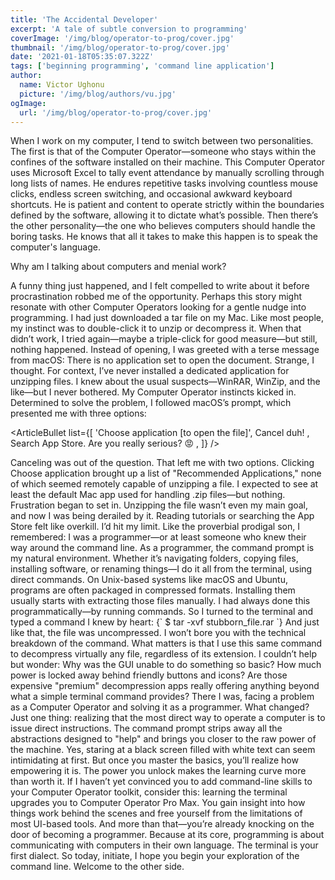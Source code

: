 ```yaml
---
title: 'The Accidental Developer'
excerpt: 'A tale of subtle conversion to programming'
coverImage: '/img/blog/operator-to-prog/cover.jpg'
thumbnail: '/img/blog/operator-to-prog/cover.jpg'
date: '2021-01-18T05:35:07.322Z'
tags: ['beginning programming', 'command line application']
author:
  name: Victor Ughonu
  picture: '/img/blog/authors/vu.jpg'
ogImage:
  url: '/img/blog/operator-to-prog/cover.jpg'
---
```


<ArticleImage imageUrl="/img/blog/operator-to-prog/cover.jpg" alt="computer keyboard" />

<ArticleParagraph>
  When I work on my computer, I tend to switch between two personalities. The first is that of the <ArticleHighlight>Computer Operator</ArticleHighlight>—someone who stays within the confines of the software installed on their machine.
</ArticleParagraph>

<ArticleParagraph>
  This <ArticleHighlight>Computer Operator</ArticleHighlight> uses Microsoft Excel to tally event attendance by manually scrolling through long lists of names. He endures repetitive tasks involving countless mouse clicks, endless screen switching, and occasional awkward keyboard shortcuts. He is patient and content to operate strictly within the boundaries defined by the software, allowing it to dictate what’s possible.
</ArticleParagraph>

<ArticleParagraph>
  Then there’s the other personality—the one who believes computers should handle the boring tasks. He knows that all it takes to make this happen is to speak the computer's language.
</ArticleParagraph>

<ArticleHeader>Why am I talking about computers and menial work?</ArticleHeader>

<ArticleParagraph>
  A funny thing just happened, and I felt compelled to write about it before procrastination robbed me of the opportunity. Perhaps this story might resonate with other <ArticleHighlight>Computer Operators</ArticleHighlight> looking for a gentle nudge into programming.
</ArticleParagraph>

<ArticleParagraph>
  I had just downloaded a tar file on my Mac. Like most people, my instinct was to double-click it to unzip or decompress it. When that didn’t work, I tried again—maybe a triple-click for good measure—but still, nothing happened.
</ArticleParagraph>

<ArticleParagraph>
  Instead of opening, I was greeted with a terse message from macOS:
  <ArticleHighlight>There is no application set to open the document.</ArticleHighlight> Strange, I thought.
</ArticleParagraph>

<ArticleParagraph>
  For context, I’ve never installed a dedicated application for unzipping files. I knew about the usual suspects—WinRAR, WinZip, and the like—but I never bothered.
</ArticleParagraph>

<ArticleParagraph>
  My <ArticleHighlight>Computer Operator</ArticleHighlight> instincts kicked in. Determined to solve the problem, I followed macOS’s prompt, which presented me with three options:
</ArticleParagraph>

<ArticleBullet
  list={[
    'Choose application [to open the file]',
    <span>
      Cancel <ArticleHighlight>duh!</ArticleHighlight>
    </span>,
    <span>
      Search App Store. <ArticleHighlight>Are you really serious?</ArticleHighlight> 😡
    </span>,
  ]}
/>

<ArticleParagraph>
  Canceling was out of the question. That left me with two options.
</ArticleParagraph>

<ArticleParagraph>
  Clicking <ArticleHighlight>Choose application</ArticleHighlight> brought up a list of "Recommended Applications," none of which seemed remotely capable of unzipping a file. I expected to see at least the default Mac app used for handling <ArticleHighlight>.zip</ArticleHighlight> files—but nothing.
</ArticleParagraph>

<ArticleParagraph>
  Frustration began to set in. Unzipping the file wasn’t even my main goal, and now I was being derailed by it. Reading tutorials or searching the App Store felt like overkill.
</ArticleParagraph>

<ArticleParagraph>
  I’d hit my limit. Like the proverbial prodigal son, I remembered: I was a programmer—or at least someone who knew their way around the command line.
</ArticleParagraph>

<ArticleParagraph>
  As a programmer, the command prompt is my natural environment. Whether it’s navigating folders, copying files, installing software, or renaming things—I do it all from the terminal, using direct commands.
</ArticleParagraph>

<ArticleParagraph>
  On Unix-based systems like macOS and Ubuntu, programs are often packaged in compressed formats. Installing them usually starts with extracting those files manually. I had always done this <ArticleHighlight>programmatically</ArticleHighlight>—by running commands.
</ArticleParagraph>

<ArticleParagraph>
  So I turned to the terminal and typed a command I knew by heart:
</ArticleParagraph>

<SyntaxHighlighter language="bash">
  {`
    $ tar -xvf stubborn_file.rar
  `}
</SyntaxHighlighter>

<ArticleParagraph>
  And just like that, the file was uncompressed.
</ArticleParagraph>

<ArticleParagraph>
  I won’t bore you with the technical breakdown of the command. What matters is that I use this same command to decompress virtually any file, regardless of its extension.
</ArticleParagraph>

<ArticleParagraph>
  I couldn’t help but wonder: Why was the GUI unable to do something so basic? How much power is locked away behind friendly buttons and icons? Are those expensive "premium" decompression apps really offering anything beyond what a simple terminal command provides?
</ArticleParagraph>

<ArticleParagraph>
  There I was, facing a problem as a <ArticleHighlight>Computer Operator</ArticleHighlight> and solving it as a programmer. What changed? Just one thing: realizing that the most direct way to operate a computer is to issue direct instructions. The command prompt strips away all the abstractions designed to "help" and brings you closer to the raw power of the machine.
</ArticleParagraph>

<ArticleParagraph>
  Yes, staring at a black screen filled with white text can seem intimidating at first. But once you master the basics, you’ll realize how empowering it is. The power you unlock makes the learning curve more than worth it.
</ArticleParagraph>

<ArticleParagraph>
  If I haven’t yet convinced you to add command-line skills to your <ArticleHighlight>Computer Operator</ArticleHighlight> toolkit, consider this: learning the terminal upgrades you to <ArticleHighlight>Computer Operator Pro Max</ArticleHighlight>. You gain insight into how things work behind the scenes and free yourself from the limitations of most UI-based tools.
</ArticleParagraph>

<ArticleParagraph>
  And more than that—you’re already knocking on the door of becoming a programmer. Because at its core, programming is about communicating with computers in their own language. The terminal is your first dialect.
</ArticleParagraph>

<ArticleParagraph>
  So today, initiate, I hope you begin your exploration of the command line. Welcome to the other side.
</ArticleParagraph>